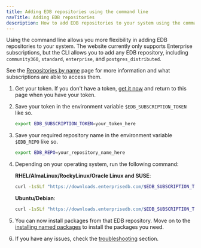 ```yaml
---
title: Adding EDB repositories using the command line
navTitle: Adding EDB repositories
description: How to add EDB repositories to your system using the command line
---
```


Using the command line allows you more flexibility in adding EDB repositories to your system. The website currently only supports Enterprise subscriptions, but the CLI allows you to add any EDB repository, including `community360`, `standard`, `enterprise`, and `postgres_distributed`.

See the [Repositories by name](/repos/reference/repositories_by_name) page for more information and what subscriptions are able to access them.

1. Get your token. If you don't have a token, [get it now](get_your_token) and return to this page when you have your token.

3. Save your token in the environment variable `$EDB_SUBSCRIPTION_TOKEN` like so.

    ```bash
    export EDB_SUBSCRIPTION_TOKEN=your_token_here
    ``` 

4. Save your required repository name in the environment variable `$EDB_REPO` like so.

    ```bash
    export EDB_REPO=your_repository_name_here
    ```

5. Depending on your operating system, run the following command:

    **RHEL/AlmaLinux/RockyLinux/Oracle Linux and SUSE**:
        
    ```bash
    curl -1sSLf "https://downloads.enterprisedb.com/$EDB_SUBSCRIPTION_TOKEN/$EDB_REPO/setup.rpm.sh" | sudo -E bash
    ```

    **Ubuntu/Debian**:

    ```bash
    curl -1sSLf "https://downloads.enterprisedb.com/$EDB_SUBSCRIPTION_TOKEN/$EDB_REPO/setup.deb.sh" | sudo -E bash
    ```

6. You can now install packages from that EDB repository. Move on to the [installing named packages](install_named_package) to install the packages you need.

7. If you have any issues, check the [troubleshooting](troubleshooting) section.
